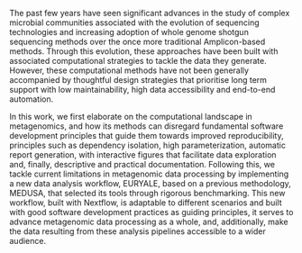 The past few years have seen significant advances in the study of complex microbial communities associated with the evolution of sequencing technologies and increasing adoption of whole genome shotgun sequencing methods over the once more traditional Amplicon-based methods.
Through this evolution, these approaches have been built with associated computational strategies to tackle the data they generate. However,
these computational methods have not been generally accompanied by thoughtful design strategies that prioritise long term support with low maintainability, high data accessibility and end-to-end automation. 

In this work, we first elaborate on the computational landscape in metagenomics, and how its methods can disregard fundamental software development principles that guide them towards improved reproducibility, principles such as dependency isolation, high parameterization, automatic report generation, with interactive figures that facilitate data exploration and, finally, descriptive and practical documentation. Following this, we tackle current limitations in metagenomic data processing by implementing a new data analysis workflow, EURYALE, based on a previous methodology, MEDUSA, that selected its tools through rigorous benchmarking. This new workflow, built with Nextflow, is adaptable to different scenarios and built with good software development practices as guiding principles, it serves to advance metagenomic data processing as a whole, and, additionally, make the data resulting from these analysis pipelines accessible to a wider audience.